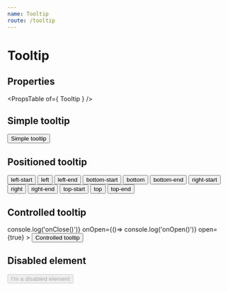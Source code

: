 ```yaml
---
name: Tooltip
route: /tooltip
---
```



# Tooltip

## Properties
<PropsTable of={ Tooltip } />

## Simple tooltip
<Playground>
    <Tooltip title='Tooltip'>
        <Button variant='outlined'>Simple tooltip</Button>
    </Tooltip>
</Playground>

## Positioned tooltip
<Playground>
    <Tooltip title='Tooltip' placement='left-start'>
        <Button variant='outlined' color='secondary' margin={12}>left-start</Button>
    </Tooltip>
    <Tooltip title='Tooltip' placement='left'>
        <Button variant='outlined' color='primary' margin={12}>left</Button>
    </Tooltip>
    <Tooltip title='Tooltip' placement='left-end'>
        <Button variant='outlined' margin={12}>left-end</Button>
    </Tooltip>
    <Tooltip title='Tooltip' placement='bottom-start'>
        <Button variant='outlined' color='primary' margin={12}>bottom-start</Button>
    </Tooltip>
    <Tooltip title='Tooltip' placement='bottom'>
        <Button variant='outlined' color='secondary' margin={12}>bottom</Button>
    </Tooltip>
    <Tooltip title='Tooltip' placement='bottom-end'>
        <Button variant='outlined' color='primary' margin={12}>bottom-end</Button>
    </Tooltip>
    <Tooltip title='Tooltip' placement='right-start'>
        <Button variant='outlined' margin={12}>right-start</Button>
    </Tooltip>
    <Tooltip title='Tooltip' placement='right'>
        <Button variant='outlined' color='primary' margin={12}>right</Button>
    </Tooltip>
    <Tooltip title='Tooltip' placement='right-end'>
        <Button variant='outlined' color='secondary' margin={12}>right-end</Button>
    </Tooltip>
    <Tooltip title='Tooltip' placement='top-start'>
        <Button variant='outlined' margin={12}>top-start</Button>
    </Tooltip>
    <Tooltip title='Tooltip' placement='top'>
        <Button variant='outlined' color='secondary' margin={12}>top</Button>
    </Tooltip>
    <Tooltip title='Tooltip' placement='top-end'>
        <Button variant='outlined' color='primary' margin={12}>top-end</Button>
    </Tooltip>
</Playground>

## Controlled tooltip
<Playground>
    <Tooltip
        title='Tooltip'
        onClose={()=> console.log('onClose()')}
        onOpen={()=> console.log('onOpen()')}
        open={true}
    >
        <Button variant='outlined'>Controlled tooltip</Button>
    </Tooltip>
</Playground>


## Disabled element
<Playground>
    <Tooltip
        title='Tooltip'
    >
        <span>
            <Button disabled variant='outlined'>I'm a disabled element</Button>
        </span>
    </Tooltip>
</Playground>
